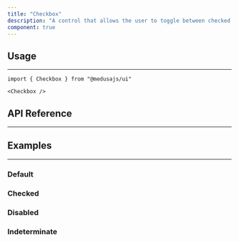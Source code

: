 ```yaml
---
title: "Checkbox"
description: "A control that allows the user to toggle between checked and not checked."
component: true
---
```


<ComponentExample name="checkbox-demo" />

## Usage

---

```tsx
import { Checkbox } from "@medusajs/ui"
```

```tsx
<Checkbox />
```

## API Reference

---

<ComponentReference mainComponent="Checkbox" />

## Examples

---

### Default

<ComponentExample name="checkbox-default" />

### Checked

<ComponentExample name="checkbox-checked" />

### Disabled

<ComponentExample name="checkbox-disabled" />

### Indeterminate

<ComponentExample name="checkbox-indeterminate" />
